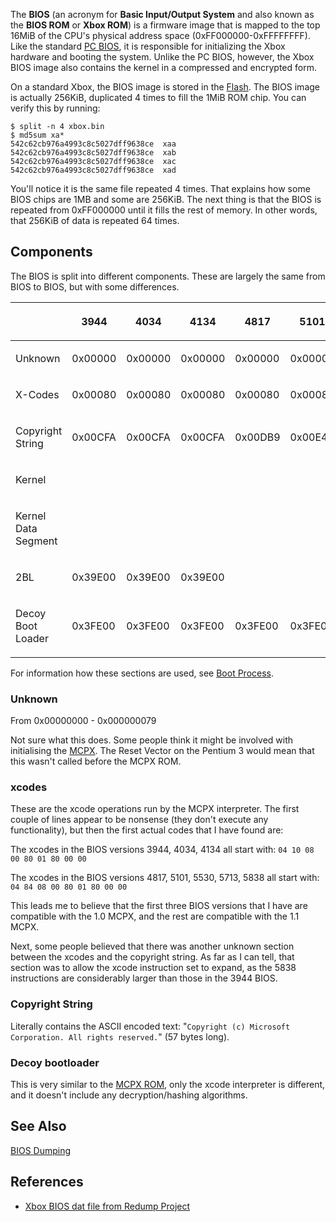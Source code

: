 The '''BIOS''' (an acronym for '''Basic Input/Output System''' and also known as the '''BIOS ROM''' or '''Xbox ROM''') is a firmware image that is mapped to the top 16MiB of the CPU's physical address space (0xFF000000-0xFFFFFFFF). Like the standard [https://en.wikipedia.org/wiki/BIOS PC BIOS], it is responsible for initializing the Xbox hardware and booting the system. Unlike the PC BIOS, however, the Xbox BIOS image also contains the kernel in a compressed and encrypted form.

On a standard Xbox, the BIOS image is stored in the [[Flash]]. The BIOS image is actually 256KiB, duplicated 4 times to fill the 1MiB ROM chip. You can verify this by running:

<pre>
$ split -n 4 xbox.bin 
$ md5sum xa*
542c62cb976a4993c8c5027dff9638ce  xaa
542c62cb976a4993c8c5027dff9638ce  xab
542c62cb976a4993c8c5027dff9638ce  xac
542c62cb976a4993c8c5027dff9638ce  xad
</pre>

You'll notice it is the same file repeated 4 times. That explains how some BIOS chips are 1MB and some are 256KiB. The next thing is that the BIOS is repeated from 0xFF000000 until it fills the rest of memory. In other words, that 256KiB of data is repeated 64 times.

== Components ==

The BIOS is split into different components. These are largely the same from BIOS to BIOS, but with some differences.

{| class="wikitable"
!                     !!   3944  !!   4034  !!   4134  !!   4817  !!   5101  !!   5530  !!   5713  !!   5838 
|-
! Unknown             || 0x00000 || 0x00000 || 0x00000 || 0x00000 || 0x00000 || 0x00000 || 0x00000 || 0x00000
|-
! X-Codes             || 0x00080 || 0x00080 || 0x00080 || 0x00080 || 0x00080 || 0x00080 || 0x00080 || 0x00080
|-
! Copyright String    || 0x00CFA || 0x00CFA || 0x00CFA || 0x00DB9 || 0x00E49 || 0x00E59 || 0x00E59 || 0x00DCC
|-
! Kernel              ||         ||         ||         ||         ||         ||         ||         ||         
|-
! Kernel Data Segment ||         ||         ||         ||         ||         ||         ||         ||          
|-
! 2BL                 || 0x39E00 || 0x39E00 || 0x39E00 ||         ||         ||         ||         ||         
|-
! Decoy Boot Loader   || 0x3FE00 || 0x3FE00 || 0x3FE00 || 0x3FE00 || 0x3FE00 || 0x3FE00 || 0x3FE00 || 0x3FE00
|}

For information how these sections are used, see [[Boot Process]].

=== Unknown ===

From 0x00000000 - 0x000000079

Not sure what this does. Some people think it might be involved with initialising the [[MCPX]]{{citation needed}}. The Reset Vector on the Pentium 3 would mean that this wasn't called before the MCPX ROM{{citation needed}}.

=== xcodes ===

These are the xcode operations run by the MCPX interpreter. The first couple of lines appear to be nonsense (they don't execute any functionality), but then the first actual codes that I have found are:

The xcodes in the BIOS versions 3944, 4034, 4134 all start with:
<code>04 10 08 00 80 01 80 00 00</code>

The xcodes in the BIOS versions 4817, 5101, 5530, 5713, 5838 all start with:
<code>04 84 08 00 80 01 80 00 00</code>

This leads me to believe that the first three BIOS versions that I have are compatible with the 1.0 MCPX, and the rest are compatible with the 1.1 MCPX.

Next, some people believed that there was another unknown section between the xcodes and the copyright string. As far as I can tell, that section was to allow the xcode instruction set to expand, as the 5838 instructions are considerably larger than those in the 3944 BIOS.

=== Copyright String ===

Literally contains the ASCII encoded text: "<code>Copyright (c) Microsoft Corporation. All rights reserved.</code>" (57 bytes long).

=== Decoy bootloader ===

This is very similar to the [[MCPX ROM]], only the xcode interpreter is different, and it doesn't include any decryption/hashing algorithms.

== See Also ==

[[BIOS Dumping]]

== References ==

* [http://redump.org/datfile/xbox-bios/ Xbox BIOS dat file from Redump Project]